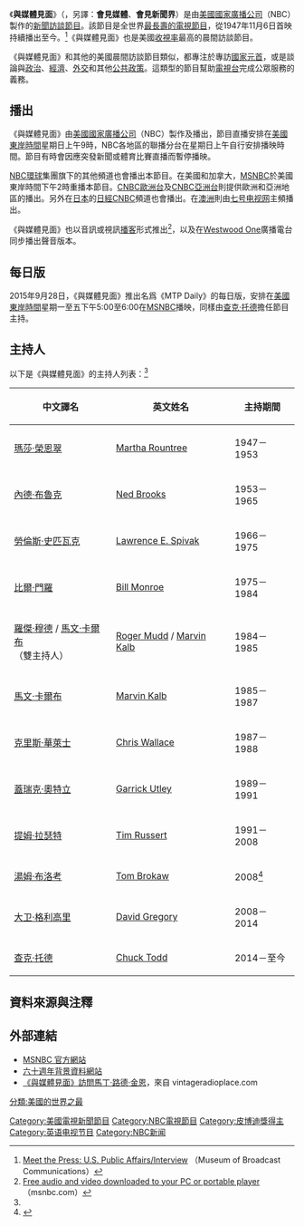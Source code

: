 {{Link style|time=2015-12-11T09:12:42+00:00}}
{{noteTA
|1=zh-hans:全国广播公司;zh-hk:全國廣播公司;zh-tw:國家廣播公司;
}}
{{infobox Television
  | show_name = 與媒體見面
  | original_name = {{lang|en|''Meet the Press''}}
  | image = [[File:Meet_The_Press_Logo_2017_-.png|250px]]
  | caption = 《與媒體見面》从2017年启用的[[標誌|標誌]]
  | format = [[政治|政治]]、[[政策|公共政策]]、[[新聞|新聞]]
  | runtime = 30分鐘含廣告（1947年－1992年）<br />60分鐘含廣告（1992年至今）
  | creator = [[瑪莎·榮恩翠|瑪莎·榮恩翠]]<ref name="60th">[http://www.msnbc.msn.com/id/21872087/ 六十週年背景資料] {{Wayback|url=http://www.msnbc.msn.com/id/21872087/ |date=20071121225114 }}來自 [[msnbc.com|msnbc.com]]</ref><ref name="shemadeit">[http://www.shemadeit.org/meet/biography.aspx?m=150 Martha Rountree: Radio/Television Producer, Writer, Host] {{webarchive|url=https://web.archive.org/web/20160304032421/http://www.shemadeit.org/meet/biography.aspx?m=150 |date=2016-03-04 }}（shemadeit.org）</ref>和<br />[[勞倫斯·史匹瓦克|勞倫斯·史匹瓦克]]<ref name="60th"/>
  | presenter = [[查克·托德|查克·托德]]<br/>參見[[#主持人|主持人列表]]
  | opentheme = The Pulse of Events<br />作曲：[[約翰·威廉斯_(作曲家)|約翰·威廉斯]]<ref>[http://www.slate.com/id/2081608/ The Sounds of War]，Slate》雜誌於2003年4月刊載的文章</ref>（''The Mission'' 的其中之一[[樂章|樂章]]）
  | country = {{USA}}
  | network = [[NBC|NBC]]
  | picture_format = [[480i|480i]]（[[SDTV|SDTV]]）<br/>[[1080i|1080i]]（[[HDTV|HDTV]]）
  | first_aired = 1947年11月6日
  | last_aired = 至今
  | num_episodes = 4,783（2008年2月17日）
  | website = http://www.nbcnews.com/meet-the-press
  | imdb_id = 0149490
  | tv_com_id = 27917
|}}
《'''與媒體見面'''》（{{lang-en|''Meet the Press''}}，另譯：'''會見媒體'''、'''會見新聞界'''）是由[[美國|美國]][[國家廣播公司|國家廣播公司]]（NBC）製作的[[新聞節目|新聞訪談節目]]。該節目是全世界[[長壽節目|最長壽的電視節目]]，從1947年11月6日首映持續播出至今。<ref name="musebc">[http://www.museum.tv/archives/etv/M/htmlM/meetthepres/meetthepress.htm Meet the Press:  U.S. Public Affairs/Interview] {{webarchive|url=https://web.archive.org/web/20120925203233/http://www.museum.tv/archives/etv/M/htmlM/meetthepres/meetthepress.htm |date=2012-09-25 }}（Museum of Broadcast Communications）</ref>《與媒體見面》也是美國[[收視率|收視率]]最高的晨間訪談節目。

《與媒體見面》和其他的美國晨間訪談節目類似，都專注於專訪[[國家元首|國家元首]]，或是談論與[[政治|政治]]、[[經濟|經濟]]、[[外交|外交]]和其他[[公共政策|公共政策]]。這類型的節目幫助[[電視台|電視台]]完成公眾服務的義務。

== 播出 ==
《與媒體見面》由[[美國|美國]][[國家廣播公司|國家廣播公司]]（NBC）製作及播出，節目直播安排在[[北美東部時區|美國東岸時間]]星期日上午9時，NBC各地區的聯播分台在星期日上午自行安排播映時間。節目有時會因應突發新聞或體育比賽直播而暫停播映。

[[NBC環球|NBC環球]]集團旗下的其他頻道也會播出本節目。在美國和加拿大，[[MSNBC|MSNBC]]於美國東岸時間下午2時重播本節目。[[CNBC歐洲台|CNBC歐洲台]]及[[CNBC亞洲台|CNBC亞洲台]]則提供歐洲和亞洲地區的播出。另外在[[日本|日本]]的[[日經CNBC|日經CNBC]]頻道也會播出。在[[澳洲|澳洲]]則由[[七号电视网|七号电视网]]主頻播出。

《與媒體見面》也以音訊或視訊[[播客|播客]]形式推出<ref>[http://www.msnbc.msn.com/id/8132577/ Free audio and video downloaded to your PC or portable player] {{Wayback|url=http://www.msnbc.msn.com/id/8132577/ |date=20050714031627 }}（msnbc.com）</ref>，以及在[[Westwood_One|Westwood One]]廣播電台同步播出聲音版本。

== 每日版 ==
2015年9月28日，《與媒體見面》推出名爲《MTP Daily》的每日版，安排在[[北美東部時區|美國東岸時間]]星期一至五下午5:00至6:00在[[MSNBC|MSNBC]]播映，同樣由[[查克·托德|查克·托德]]擔任節目主持。

== 主持人 ==
以下是《與媒體見面》的主持人列表：<ref name="60th"/>

{| class="wikitable"
|-
! 中文譯名 !! 英文姓名 !! 主持期間
|-
| [[瑪莎·榮恩翠|瑪莎·榮恩翠]]
| [[:en:Martha_Rountree|Martha Rountree]]
| 1947－1953
|-
| [[內德·布魯克|內德·布魯克]]
| [[:en:Ned_Brooks|Ned Brooks]]
| 1953－1965
|-
| [[勞倫斯·史匹瓦克|勞倫斯·史匹瓦克]]
| [[:en:Lawrence_E._Spivak|Lawrence E. Spivak]]
| 1966－1975
|-
| [[比爾·門羅|比爾·門羅]]
| [[:en:Bill_Monroe_(journalist)|Bill Monroe]]
| 1975－1984
|-
| [[羅傑·穆德|羅傑·穆德]] / [[馬文·卡爾布|馬文·卡爾布]]<br />（雙主持人）
| [[:en:Roger_Mudd|Roger Mudd]] / [[:en:Marvin_Kalb|Marvin Kalb]]
| 1984－1985
|-
| [[馬文·卡爾布|馬文·卡爾布]]
| [[:en:Marvin_Kalb|Marvin Kalb]]
| 1985－1987
|-
| [[克里斯·華萊士|克里斯·華萊士]]
| [[:en:Chris_Wallace_(journalist)|Chris Wallace]]
| 1987－1988
|-
| [[蓋瑞克·奧特立|蓋瑞克·奧特立]]
| [[:en:Garrick_Utley|Garrick Utley]]
| 1989－1991
|-
| [[提姆·拉瑟特|提姆·拉瑟特]]
| [[:en:Tim_Russert|Tim Russert]]
| 1991－2008
|-
| [[湯姆·布洛考|湯姆·布洛考]]
| [[:en:Tom_Brokaw|Tom Brokaw]]
| 2008<ref>{{cite web |url=http://www.ksl.com/?nid=155&sid=3591878 |title=NBC: Brokaw gets "Meet the Press" through election |accessdate=2008-06-22 |author=David Bauder |date=2008-06-22 |work=KSL.com |archive-url=https://web.archive.org/web/20160304111615/http://www.ksl.com/?nid=155&sid=3591878 |archive-date=2016-03-04 |dead-url=yes }}</ref>
|-
| [[大卫·格利高里|大卫·格利高里]]
| [[:en:David_Gregory|David Gregory]]
| 2008－2014
|-
| [[查克·托德|查克·托德]]
| [[:en:Chuck_Todd|Chuck Todd]]
| 2014－至今
|}

== 資料來源與注釋 ==
{{Reflist}}

== 外部連結 ==
* [http://www.msnbc.msn.com/id/3032608/ MSNBC 官方網站]
* [http://www.msnbc.msn.com/id/21872087/ 六十週年背景資料網站] {{Wayback|url=http://www.msnbc.msn.com/id/21872087/ |date=20071121225114 }}
* [https://web.archive.org/web/20080809025922/http://www.vintageradioplace.com/ra/sametime070114.ram 《與媒體見面》訪問馬丁·路德·金恩]，來自 vintageradioplace.com

{{NBC电视节目 (播放中和即将播放)}}
{{美国周日谈话节目}}
{{美国晚间新闻节目}}
{{DEFAULTSORT:Meet the Press}}

[[Category:美國電視新聞節目|Category:美國電視新聞節目]]
[[Category:NBC電視節目|Category:NBC電視節目]]
[[Category:皮博迪獎得主|Category:皮博迪獎得主]]
[[Category:英语电视节目|Category:英语电视节目]]
[[分類:美國的世界之最|分類:美國的世界之最]]
[[Category:NBC新闻|Category:NBC新闻]]